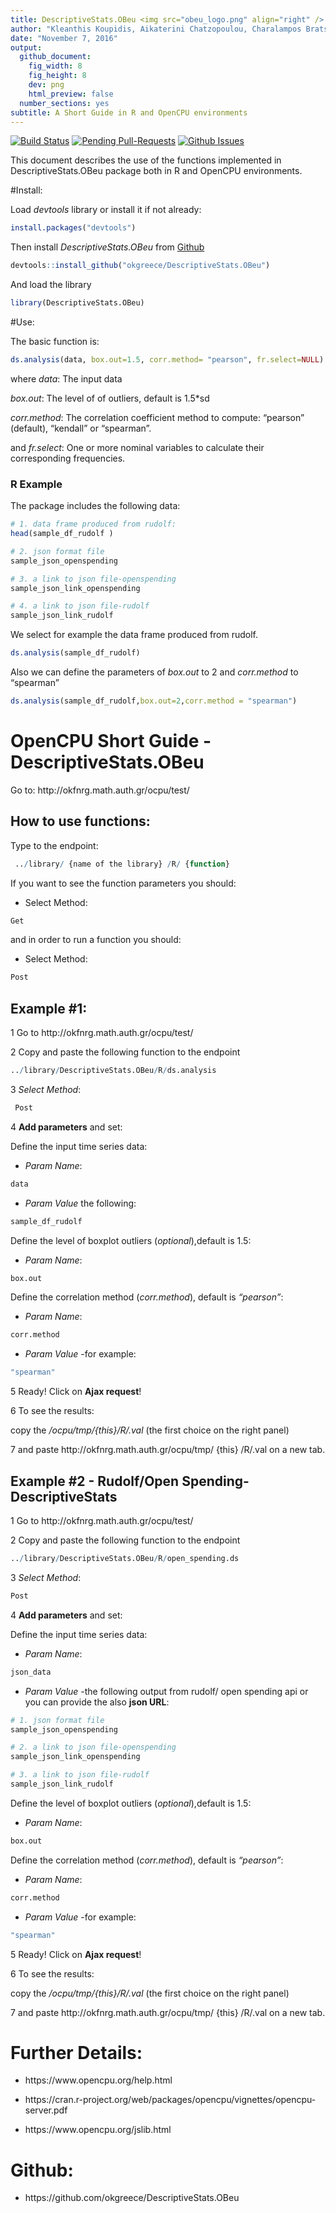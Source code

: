 ```yaml
---
title: DescriptiveStats.OBeu <img src="obeu_logo.png" align="right" />
author: "Kleanthis Koupidis, Aikaterini Chatzopoulou, Charalampos Bratsas"
date: "November 7, 2016"
output:
  github_document:
    fig_width: 8
    fig_height: 8
    dev: png
    html_preview: false
  number_sections: yes
subtitle: A Short Guide in R and OpenCPU environments
---
```


[![Build Status](https://travis-ci.org/okgreece/DescriptiveStats.OBeu.svg?branch=master)](https://travis-ci.org/okgreece/DescriptiveStats.OBeu)
[![Pending Pull-Requests](http://githubbadges.herokuapp.com/okgreece/DescriptiveStats.OBeu/pulls.svg)](https://github.com/okgreece/DescriptiveStats.OBeu/pulls)
[![Github Issues](http://githubbadges.herokuapp.com/okgreece/DescriptiveStats.OBeu/issues.svg)](https://github.com/okgreece/DescriptiveStats.OBeu/issues)

This document describes the use of the functions implemented in DescriptiveStats.OBeu package both in R and OpenCPU
environments. 


#Install:

Load *devtools* library or install it if not already:

```r
install.packages("devtools")
```

Then install *DescriptiveStats.OBeu* from [Github](https://github.com/okgreece/DescriptiveStats.OBeu)

```r
devtools::install_github("okgreece/DescriptiveStats.OBeu")
```

And load the library

```r
library(DescriptiveStats.OBeu)
```


#Use:

The basic function is: 
```r
ds.analysis(data, box.out=1.5, corr.method= "pearson", fr.select=NULL)
```

where *data*: The input data

*box.out*: The level of of outliers, default is 1.5*sd

*corr.method*: The correlation coefficient method to compute: "pearson" (default), "kendall" or "spearman".

and *fr.select*: One or more nominal variables to calculate their corresponding frequencies.


### R Example

The package includes the following data: 

```r
# 1. data frame produced from rudolf:
head(sample_df_rudolf )
```

```r
# 2. json format file
sample_json_openspending
```

```r
# 3. a link to json file-openspending
sample_json_link_openspending
```

```r
# 4. a link to json file-rudolf
sample_json_link_rudolf
```

We select for example the data frame produced from rudolf.

```r
ds.analysis(sample_df_rudolf)
```

Also we can define the parameters of *box.out* to 2 and *corr.method* to "spearman"

```r
ds.analysis(sample_df_rudolf,box.out=2,corr.method = "spearman")
```




# OpenCPU Short Guide - DescriptiveStats.OBeu

Go to: http://okfnrg.math.auth.gr/ocpu/test/

## How to use functions:

Type to the endpoint:

```r
 ../library/ {name of the library} /R/ {function}
```

If you want to see the function parameters you should: 

+ Select Method:
```r
Get
```

and in order to run a function you should:

+ Select Method:
```r
Post
```


## Example #1:

1 Go to http://okfnrg.math.auth.gr/ocpu/test/

2 Copy and paste the following function to the endpoint 
```r
../library/DescriptiveStats.OBeu/R/ds.analysis
```

3 *Select Method*:
```r
 Post
```

4 **Add parameters** and set:

Define the input time series data:

+ *Param Name*:
 
```r
data
```

+ *Param Value* the following:
 
```r
sample_df_rudolf
```

Define the level of boxplot outliers (*optional*),default is 1.5:

+ *Param Name*: 
```r
box.out
```

Define the correlation method (*corr.method*), default is *"pearson"*:

+ *Param Name*: 
```r
corr.method
```

+ *Param Value* -for example:
```r
"spearman"
```

5 Ready! Click on **Ajax request**!

6 To see the results: 

copy the */ocpu/tmp/{this}/R/.val* (the first choice on the right panel)

7 and paste http://okfnrg.math.auth.gr/ocpu/tmp/ {this} /R/.val on a new tab.




## Example #2 - Rudolf/Open Spending-DescriptiveStats

1 Go to http://okfnrg.math.auth.gr/ocpu/test/

2 Copy and paste the following function to the endpoint 
```r
../library/DescriptiveStats.OBeu/R/open_spending.ds
```

3 *Select Method*:
```r
Post
```

4 **Add parameters** and set:

Define the input time series data:

+ *Param Name*:
 
```r
json_data
```

+ *Param Value* -the following output from rudolf/ open spending api or you can provide the also **json URL**:
```r
# 1. json format file
sample_json_openspending

# 2. a link to json file-openspending
sample_json_link_openspending

# 3. a link to json file-rudolf
sample_json_link_rudolf
```

Define the level of boxplot outliers (*optional*),default is 1.5:

+ *Param Name*: 
```r
box.out
```

Define the correlation method (*corr.method*), default is *"pearson"*:

+ *Param Name*: 
```r
corr.method
```

+ *Param Value* -for example:
```r
"spearman" 
```

5 Ready! Click on **Ajax request**!

6 To see the results: 

copy the */ocpu/tmp/{this}/R/.val* (the first choice on the right panel)

7 and paste http://okfnrg.math.auth.gr/ocpu/tmp/ {this} /R/.val on a new tab.



# Further Details:

+ https://www.opencpu.org/help.html

+ https://cran.r-project.org/web/packages/opencpu/vignettes/opencpu-server.pdf

+ https://www.opencpu.org/jslib.html

# Github:

+ https://github.com/okgreece/DescriptiveStats.OBeu